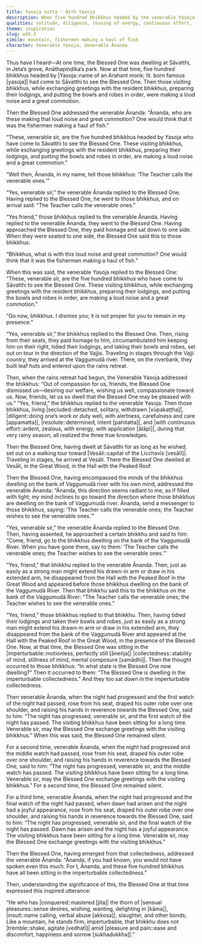```yaml
---
title: Yasoja sutta - With Yasoja
description: When five hundred bhikkhus headed by the venerable Yasoja come to see the Buddha, they make a great commotion while preparing their lodgings. The Buddha dismisses them, and out of compassion they so dwell that the Buddha may be pleased with them. Living secluded, diligent, resolute, and with continuous effort, they all realize the three true knowledges during that very rainy season.
qualities: solitude, diligence, rousing of energy, continuous effort, imperturbable, collectedness, direct knowledge
theme: inspiration
slug: ud3.3
simile: mountain, fishermen making a haul of fish
character: Venerable Yasoja, Venerable Ānanda
---
```


Thus have I heard—At one time, the Blessed One was dwelling at Sāvatthi, in Jeta’s grove, Anāthapiṇḍika’s park. Now at that time, five hundred bhikkhus headed by |Yasoja::name of an Arahant monk; lit. born famous [yasoja]| had come to Sāvatthi to see the Blessed One. Then those visiting bhikkhus, while exchanging greetings with the resident bhikkhus, preparing their lodgings, and putting the bowls and robes in order, were making a loud noise and a great commotion.

Then the Blessed One addressed the venerable Ānanda: “Ānanda, who are these making that loud noise and great commotion? One would think that it was the fishermen making a haul of fish.”

“These, venerable sir, are the five hundred bhikkhus headed by Yasoja who have come to Sāvatthi to see the Blessed One. These visiting bhikkhus, while exchanging greetings with the resident bhikkhus, preparing their lodgings, and putting the bowls and robes in order, are making a loud noise and a great commotion.”

“Well then, Ānanda, in my name, tell those bhikkhus: ‘The Teacher calls the venerable ones.’”

“Yes, venerable sir,” the venerable Ānanda replied to the Blessed One. Having replied to the Blessed One, he went to those bhikkhus, and on arrival said: “The Teacher calls the venerable ones.”

“Yes friend,” those bhikkhus replied to the venerable Ānanda. Having replied to the venerable Ānanda, they went to the Blessed One. Having approached the Blessed One, they paid homage and sat down to one side. When they were seated to one side, the Blessed One said this to those bhikkhus:

“Bhikkhus, what is with this loud noise and great commotion? One would think that it was the fishermen making a haul of fish.”

When this was said, the venerable Yasoja replied to the Blessed One: “These, venerable sir, are the five hundred bhikkhus who have come to Sāvatthi to see the Blessed One. These visiting bhikkhus, while exchanging greetings with the resident bhikkhus, preparing their lodgings, and putting the bowls and robes in order, are making a loud noise and a great commotion.”

“Go now, bhikkhus. I dismiss you; it is not proper for you to remain in my presence.”

“Yes, venerable sir,” the bhikkhus replied to the Blessed One. Then, rising from their seats, they paid homage to him, circumambulated him keeping him on their right, tidied their lodgings, and taking their bowls and robes, set out on tour in the direction of the Vajjis. Traveling in stages through the Vajji country, they arrived at the Vaggumudā river. There, on the riverbank, they built leaf huts and entered upon the rains retreat.

Then, when the rains retreat had begun, the Venerable Yasoja addressed the bhikkhus: “Out of compassion for us, friends, the Blessed One dismissed us—desiring our welfare, wishing us well, compassionate toward us. Now, friends, let us so dwell that the Blessed One may be pleased with us.” “Yes, friend,” the bhikkhus replied to the venerable Yasoja. Then those bhikkhus, living |secluded::detached, solitary, withdrawn [vūpakaṭṭha]|, |diligent::doing one’s work or duty well, with alertness, carefulness and care [appamatta]|, |resolute::determined, intent [pahitatta]|, and |with continuous effort::ardent, zealous, with energy, with application [ātāpī]|, during that very rainy season, all realized the three true knowledges.

Then the Blessed One, having dwelt at Sāvatthi for as long as he wished, set out on a walking tour toward |Vesāli::capital of the Licchavīs [vesālī]|. Traveling in stages, he arrived at Vesāli. There the Blessed One dwelled at Vesāli, in the Great Wood, in the Hall with the Peaked Roof.

Then the Blessed One, having encompassed the minds of the bhikkhus dwelling on the bank of Vaggumudā river with his own mind, addressed the venerable Ānanda: “Ānanda, this direction seems radiant to me, as if filled with light; my mind inclines to go toward the direction where those bhikkhus are dwelling on the bank of Vaggumudā river. Ānanda, send a messenger to those bhikkhus, saying: ‘The Teacher calls the venerable ones; the Teacher wishes to see the venerable ones.’”

“Yes, venerable sir,” the venerable Ānanda replied to the Blessed One. Then, having assented, he approached a certain bhikkhu and said to him: “Come, friend, go to the bhikkhus dwelling on the bank of the Vaggumudā River. When you have gone there, say to them: ‘The Teacher calls the venerable ones; the Teacher wishes to see the venerable ones.’”

“Yes, friend,” that bhikkhu replied to the venerable Ānanda. Then, just as easily as a strong man might extend his drawn-in arm or draw in his extended arm, he disappeared from the Hall with the Peaked Roof in the Great Wood and appeared before those bhikkhus dwelling on the bank of the Vaggumudā River. Then that bhikkhu said this to the bhikkhus on the bank of the Vaggumudā River: “The Teacher calls the venerable ones; the Teacher wishes to see the venerable ones.”

“Yes, friend,” those bhikkhus replied to that bhikkhu. Then, having tidied their lodgings and taken their bowls and robes, just as easily as a strong man might extend his drawn-in arm or draw in his extended arm, they disappeared from the bank of the Vaggumudā River and appeared at the Hall with the Peaked Roof in the Great Wood, in the presence of the Blessed One. Now, at that time, the Blessed One was sitting in the |imperturbable::motionless, perfectly still [āneñja]| |collectedness::stability of mind, stillness of mind, mental composure [samādhi]|. Then the thought occurred to those bhikkhus: “In what state is the Blessed One now dwelling?” Then it occurred to them: “The Blessed One is dwelling in the imperturbable collectedness.” And they too sat down in the imperturbable collectedness.

Then venerable Ānanda, when the night had progressed and the first watch of the night had passed, rose from his seat, draped his outer robe over one shoulder, and raising his hands in reverence towards the Blessed One, said to him: “The night has progressed, venerable sir, and the first watch of the night has passed. The visiting bhikkhus have been sitting for a long time. Venerable sir, may the Blessed One exchange greetings with the visiting bhikkhus.” When this was said, the Blessed One remained silent.

For a second time, venerable Ānanda, when the night had progressed and the middle watch had passed, rose from his seat, draped his outer robe over one shoulder, and raising his hands in reverence towards the Blessed One, said to him: “The night has progressed, venerable sir, and the middle watch has passed. The visiting bhikkhus have been sitting for a long time. Venerable sir, may the Blessed One exchange greetings with the visiting bhikkhus.” For a second time, the Blessed One remained silent.

For a third time, venerable Ānanda, when the night had progressed and the final watch of the night had passed, when dawn had arisen and the night had a joyful appearance, rose from his seat, draped his outer robe over one shoulder, and raising his hands in reverence towards the Blessed One, said to him: “The night has progressed, venerable sir, and the final watch of the night has passed. Dawn has arisen and the night has a joyful appearance. The visiting bhikkhus have been sitting for a long time. Venerable sir, may the Blessed One exchange greetings with the visiting bhikkhus.”

Then the Blessed One, having emerged from that collectedness, addressed the venerable Ānanda: “Ānanda, if you had known, you would not have spoken even this much. For I, Ānanda, and these five hundred bhikkhus have all been sitting in the imperturbable collectedness.”

Then, understanding the significance of this, the Blessed One at that time expressed this inspired utterance:

“He who has |conquered::mastered [jita]| the thorn of |sensual pleasures::sense desires, wishing, wanting, delighting in [kāma]|,
|insult::name calling, verbal abuse [akkosa]|, slaughter, and other bonds;
Like a mountain, he stands firm, imperturbable,
that bhikkhu does not |tremble::shake, agitate [vedhatī]| amid |pleasure and pain::ease and discomfort, happiness and sorrow [sukhadukkha]|.”
